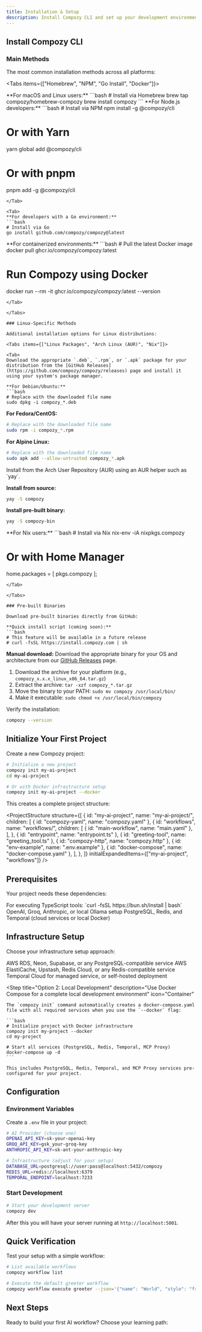 ```yaml
---
title: Installation & Setup
description: Install Compozy CLI and set up your development environment for building AI-powered workflows
---
```


## Install Compozy CLI

### Main Methods

The most common installation methods across all platforms:

<Tabs items={["Homebrew", "NPM", "Go Install", "Docker"]}>

<Tab>
**For macOS and Linux users:**
```bash
# Install via Homebrew
brew tap compozy/homebrew-compozy
brew install compozy
```
</Tab>

<Tab>
**For Node.js developers:**
```bash
# Install via NPM
npm install -g @compozy/cli

# Or with Yarn
yarn global add @compozy/cli

# Or with pnpm
pnpm add -g @compozy/cli
```
</Tab>

<Tab>
**For developers with a Go environment:**
```bash
# Install via Go
go install github.com/compozy/compozy@latest
```
</Tab>

<Tab>
**For containerized environments:**
```bash
# Pull the latest Docker image
docker pull ghcr.io/compozy/compozy:latest

# Run Compozy using Docker
docker run --rm -it ghcr.io/compozy/compozy:latest --version
```
</Tab>

</Tabs>

### Linux-Specific Methods

Additional installation options for Linux distributions:

<Tabs items={["Linux Packages", "Arch Linux (AUR)", "Nix"]}>

<Tab>
Download the appropriate `.deb`, `.rpm`, or `.apk` package for your distribution from the [GitHub Releases](https://github.com/compozy/compozy/releases) page and install it using your system's package manager.

**For Debian/Ubuntu:**
```bash
# Replace with the downloaded file name
sudo dpkg -i compozy_*.deb
```

**For Fedora/CentOS:**
```bash
# Replace with the downloaded file name
sudo rpm -i compozy_*.rpm
```

**For Alpine Linux:**
```bash
# Replace with the downloaded file name
sudo apk add --allow-untrusted compozy_*.apk
```
</Tab>

<Tab>
Install from the Arch User Repository (AUR) using an AUR helper such as `yay`.

**Install from source:**
```bash
yay -S compozy
```

**Install pre-built binary:**
```bash
yay -S compozy-bin
```
</Tab>

<Tab>
**For Nix users:**
```bash
# Install via Nix
nix-env -iA nixpkgs.compozy

# Or with Home Manager
home.packages = [ pkgs.compozy ];
```
</Tab>

</Tabs>

### Pre-built Binaries

Download pre-built binaries directly from GitHub:

**Quick install script (coming soon):**
```bash
# This feature will be available in a future release
# curl -fsSL https://install.compozy.com | sh
```

**Manual download:**
Download the appropriate binary for your OS and architecture from our [GitHub Releases](https://github.com/compozy/compozy/releases) page.

1. Download the archive for your platform (e.g., `compozy_x.x.x_linux_x86_64.tar.gz`)
2. Extract the archive: `tar -xzf compozy_*.tar.gz`
3. Move the binary to your PATH: `sudo mv compozy /usr/local/bin/`
4. Make it executable: `sudo chmod +x /usr/local/bin/compozy`

Verify the installation:

```bash
compozy --version
```

## Initialize Your First Project

Create a new Compozy project:

```bash
# Initialize a new project
compozy init my-ai-project
cd my-ai-project

# Or with Docker infrastructure setup
compozy init my-ai-project --docker
```

This creates a complete project structure:

<ProjectStructure
  structure={[
    {
      id: "my-ai-project",
      name: "my-ai-project/",
      children: [
        { id: "compozy-yaml", name: "compozy.yaml" },
        {
          id: "workflows",
          name: "workflows/",
          children: [
            { id: "main-workflow", name: "main.yaml" },
          ],
        },
        { id: "entrypoint", name: "entrypoint.ts" },
        { id: "greeting-tool", name: "greeting_tool.ts" },
        { id: "compozy-http", name: "compozy.http" },
        { id: "env-example", name: ".env.example" },
        { id: "docker-compose", name: "docker-compose.yaml" },
      ],
    },
  ]}
  initialExpandedItems={["my-ai-project", "workflows"]}
/>

## Prerequisites

Your project needs these dependencies:

<List>
  <ListItem title="Bun Runtime" icon="Zap">
    For executing TypeScript tools: `curl -fsSL https://bun.sh/install | bash`
  </ListItem>
  <ListItem title="AI Provider API Key" icon="Key">
    OpenAI, Groq, Anthropic, or local Ollama setup
  </ListItem>
  <ListItem title="Infrastructure Services" icon="Database">
    PostgreSQL, Redis, and Temporal (cloud services or local Docker)
  </ListItem>
</List>

## Infrastructure Setup

Choose your infrastructure setup approach:

<Steps>
  <Step
    title="Option 1: Cloud Services (Recommended)"
    description="Use managed cloud services for production deployments"
    icon="Cloud"
  >
    <List>
      <ListItem title="PostgreSQL" icon="Database">
        AWS RDS, Neon, Supabase, or any PostgreSQL-compatible service
      </ListItem>
      <ListItem title="Redis" icon="Zap">
        AWS ElastiCache, Upstash, Redis Cloud, or any Redis-compatible service
      </ListItem>
      <ListItem title="Temporal" icon="Clock">
        Temporal Cloud for managed service, or self-hosted deployment
      </ListItem>
    </List>
  </Step>

  <Step
    title="Option 2: Local Development"
    description="Use Docker Compose for a complete local development environment"
    icon="Container"
  >
    The `compozy init` command automatically creates a docker-compose.yaml file with all required services when you use the `--docker` flag:

    ```bash
    # Initialize project with Docker infrastructure
    compozy init my-project --docker
    cd my-project

    # Start all services (PostgreSQL, Redis, Temporal, MCP Proxy)
    docker-compose up -d
    ```

    This includes PostgreSQL, Redis, Temporal, and MCP Proxy services pre-configured for your project.
  </Step>
</Steps>

## Configuration

### Environment Variables

Create a `.env` file in your project:

```bash title=".env"
# AI Provider (choose one)
OPENAI_API_KEY=sk-your-openai-key
GROQ_API_KEY=gsk_your-groq-key
ANTHROPIC_API_KEY=sk-ant-your-anthropic-key

# Infrastructure (adjust for your setup)
DATABASE_URL=postgresql://user:pass@localhost:5432/compozy
REDIS_URL=redis://localhost:6379
TEMPORAL_ENDPOINT=localhost:7233
```

### Start Development

```bash
# Start your development server
compozy dev
```

After this you will have your server running at `http://localhost:5001`.

## Quick Verification

Test your setup with a simple workflow:

```bash
# List available workflows
compozy workflow list

# Execute the default greeter workflow
compozy workflow execute greeter --json='{"name": "World", "style": "friendly"}'
```

## Next Steps

Ready to build your first AI workflow? Choose your learning path:

<ReferenceCardList>
  <ReferenceCard
    title="Quick Start Guide"
    description="Build and test your first workflow in 5 minutes"
    href="/docs/core/getting-started/quick-start"
    icon="Rocket"
  />
  <ReferenceCard
    title="Core Concepts"
    description="Understand agents, tasks, workflows, and tools fundamentals"
    href="/docs/core/getting-started/core-concepts"
    icon="BookOpen"
  />
  <ReferenceCard
    title="First Workflow Tutorial"
    description="Complete walkthrough building a real-world workflow"
    href="/docs/core/getting-started/first-workflow"
    icon="GraduationCap"
  />
  <ReferenceCard
    title="Project Configuration"
    description="Configure models, runtime, and advanced project settings"
    href="/docs/core/configuration/project-setup"
    icon="Settings"
  />
</ReferenceCardList>
